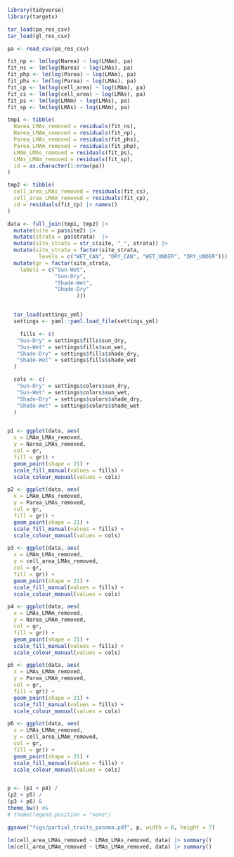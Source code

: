 ```r
library(tidyverse)
library(targets)

tar_load(pa_res_csv)
tar_load(gl_res_csv)

pa <- read_csv(pa_res_csv)

fit_np <- lm(log(Narea) ~ log(LMAm), pa)
fit_ns <- lm(log(Narea) ~ log(LMAs), pa)
fit_php <- lm(log(Parea) ~ log(LMAm), pa)
fit_phs <- lm(log(Parea) ~ log(LMAs), pa)
fit_cp <- lm(log(cell_area) ~ log(LMAm), pa)
fit_cs <- lm(log(cell_area) ~ log(LMAs), pa)
fit_ps <- lm(log(LMAm) ~ log(LMAs), pa)
fit_sp <- lm(log(LMAs) ~ log(LMAm), pa)

tmp1 <- tibble(
  Narea_LMAs_removed = residuals(fit_ns),
  Narea_LMAm_removed = residuals(fit_np),
  Parea_LMAs_removed = residuals(fit_phs),
  Parea_LMAm_removed = residuals(fit_php),
  LMAm_LMAs_removed = residuals(fit_ps),
  LMAs_LMAm_removed = residuals(fit_sp),
  id = as.character(1:nrow(pa))
)

tmp2 <- tibble(
  cell_area_LMAs_removed = residuals(fit_cs),
  cell_area_LMAm_removed = residuals(fit_cp),
  id = residuals(fit_cp) |> names()
)

data <- full_join(tmp1, tmp2) |>
  mutate(site = pa$site2) |>
  mutate(strata = pa$strata)  |>
  mutate(site_strata = str_c(site, "_", strata)) |>
  mutate(site_strata = factor(site_strata,
          levels = c("WET_CAN", "DRY_CAN", "WET_UNDER", "DRY_UNDER"))) %>%
  mutate(gr = factor(site_strata,
    labels = c("Sun-Wet",
               "Sun-Dry",
               "Shade-Wet",
               "Shade-Dry"
                      )))


  tar_load(settings_yml)
  settings <- yaml::yaml.load_file(settings_yml)

    fills <- c(
   "Sun-Dry" = settings$fills$sun_dry,
   "Sun-Wet" = settings$fills$sun_wet,
   "Shade-Dry" = settings$fills$shade_dry,
   "Shade-Wet" = settings$fills$shade_wet
  )

  cols <- c(
   "Sun-Dry" = settings$colors$sun_dry,
   "Sun-Wet" = settings$colors$sun_wet,
   "Shade-Dry" = settings$colors$shade_dry,
   "Shade-Wet" = settings$colors$shade_wet
  )


p1 <- ggplot(data, aes(
  x = LMAm_LMAs_removed,
  y = Narea_LMAs_removed,
  col = gr,
  fill = gr)) +
  geom_point(shape = 21) +
  scale_fill_manual(values = fills) +
  scale_colour_manual(values = cols)

p2 <- ggplot(data, aes(
  x = LMAm_LMAs_removed,
  y = Parea_LMAs_removed,
  col = gr,
  fill = gr)) +
  geom_point(shape = 21) +
  scale_fill_manual(values = fills) +
  scale_colour_manual(values = cols)

p3 <- ggplot(data, aes(
  x = LMAm_LMAs_removed,
  y = cell_area_LMAs_removed,
  col = gr,
  fill = gr)) +
  geom_point(shape = 21) +
  scale_fill_manual(values = fills) +
  scale_colour_manual(values = cols)

p4 <- ggplot(data, aes(
  x = LMAs_LMAm_removed,
  y = Narea_LMAm_removed,
  col = gr,
  fill = gr)) +
  geom_point(shape = 21) +
  scale_fill_manual(values = fills) +
  scale_colour_manual(values = cols)

p5 <- ggplot(data, aes(
  x = LMAs_LMAm_removed,
  y = Parea_LMAm_removed,
  col = gr,
  fill = gr)) +
  geom_point(shape = 21) +
  scale_fill_manual(values = fills) +
  scale_colour_manual(values = cols)

p6 <- ggplot(data, aes(
  x = LMAs_LMAm_removed,
  y = cell_area_LMAm_removed,
  col = gr,
  fill = gr)) +
  geom_point(shape = 21) +
  scale_fill_manual(values = fills) +
  scale_colour_manual(values = cols)


p <- (p1 + p4) /
(p2 + p5) /
(p3 + p6) &
theme_bw() #&
# theme(legend.position = "none")

ggsave("figs/partial_traits_panama.pdf", p, width = 8, height = 7)

lm(cell_area_LMAs_removed ~ LMAm_LMAs_removed, data) |> summary()
lm(cell_area_LMAm_removed ~ LMAs_LMAm_removed, data) |> summary()

```
